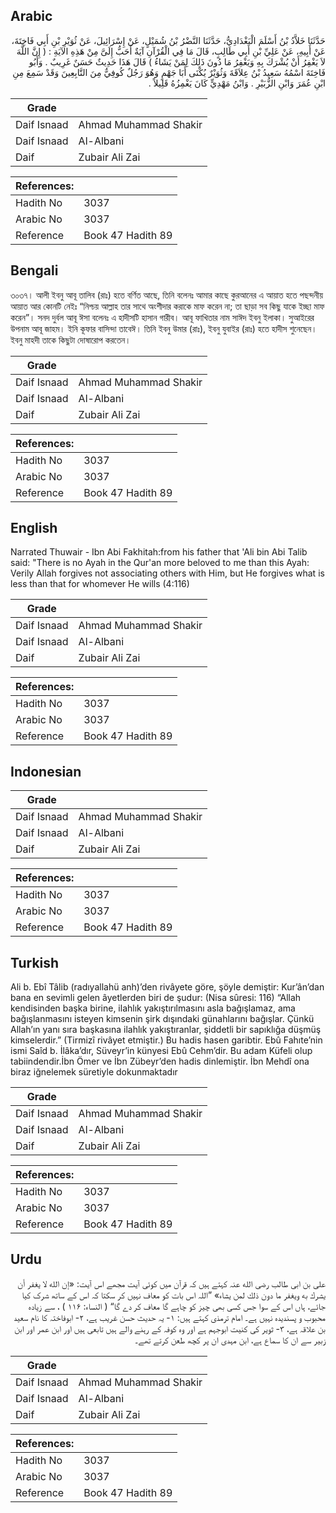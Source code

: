 ## Arabic


<div dir="rtl" lang="ar" style={{fontSize:'larger',backgroundColor:'#f8f9fa',padding:20}}>
حَدَّثَنَا خَلاَّدُ بْنُ أَسْلَمَ الْبَغْدَادِيُّ، حَدَّثَنَا النَّضْرُ بْنُ شُمَيْلٍ، عَنْ إِسْرَائِيلَ، عَنْ ثُوَيْرِ بْنِ أَبِي فَاخِتَةَ، عَنْ أَبِيهِ، عَنْ عَلِيِّ بْنِ أَبِي طَالِبٍ، قَالَ مَا فِي الْقُرْآنِ آيَةٌ أَحَبُّ إِلَىَّ مِنْ هَذِهِ الآيَةِ ‏:‏ ‏(‏ إِنَّ اللَّهَ لاَ يَغْفِرُ أَنْ يُشْرَكَ بِهِ وَيَغْفِرُ مَا دُونَ ذَلِكَ لِمَنْ يَشَاءُ ‏)‏ قَالَ هَذَا حَدِيثٌ حَسَنٌ غَرِيبٌ ‏.‏ وَأَبُو فَاخِتَةَ اسْمُهُ سَعِيدُ بْنُ عِلاَقَةَ وَثُوَيْرٌ يُكْنَى أَبَا جَهْمٍ وَهُوَ رَجُلٌ كُوفِيٌّ مِنَ التَّابِعِينَ وَقَدْ سَمِعَ مِنِ ابْنِ عُمَرَ وَابْنِ الزُّبَيْرِ ‏.‏ وَابْنُ مَهْدِيٍّ كَانَ يَغْمِزُهُ قَلِيلاً ‏.‏
</div>
<div style={{backgroundColor:'#f8f9fa',padding:20, marginBottom: 10}}><table> <thead> <tr> <th>Grade</th> <th></th> </tr> </thead> <tbody> <tr><td>Daif Isnaad</td><td>Ahmad Muhammad Shakir</td></tr><tr><td>Daif Isnaad</td><td>Al-Albani</td></tr><tr><td>Daif</td><td>Zubair Ali Zai</td></tr></tbody></table><table> <thead> <tr> <th>References:</th> <th></th> </tr> </thead> <tbody><tr><td>Hadith No</td><td>3037</td></tr><tr><td>Arabic No</td><td>3037</td></tr><tr><td>Reference</td><td>Book 47 Hadith 89</td></tr></tbody></table></div>

## Bengali


<div dir="ltr" lang="bn" style={{fontSize:'larger',backgroundColor:'#f8f9fa',padding:20}}>
৩০৩৭। আলী ইবনু আবূ তালিব (রাঃ) হতে বর্ণিত আছে, তিনি বলেনঃ আমার কাছে কুরআনের এ আয়াত হতে পছন্দনীয় আয়াত আর কোনটি নেইঃ “নিশ্চয় আল্লাহ তার সাথে অংশীদার করাকে মাফ করেন না; তা ছাড়া সব কিছু যাকে ইচ্ছা মাফ করেন”। সনদ দুর্বল আবূ ঈসা বলেনঃ এ হাদীসটি হাসান গারীব। আবূ ফাখিতার নাম সাঈদ ইবনু ইলাকা। সুআইরের উপনাম আবূ জাহম। ইনি কূফার বাসিন্দা তাবেঈ। তিনি ইবনু উমার (রাঃ), ইবনু যুবাইর (রাঃ) হতে হাদীস শুনেছেন। ইবনু মাহদী তাকে কিছুটা দোষারোপ করতেন।
</div>
<div style={{backgroundColor:'#f8f9fa',padding:20, marginBottom: 10}}><table> <thead> <tr> <th>Grade</th> <th></th> </tr> </thead> <tbody> <tr><td>Daif Isnaad</td><td>Ahmad Muhammad Shakir</td></tr><tr><td>Daif Isnaad</td><td>Al-Albani</td></tr><tr><td>Daif</td><td>Zubair Ali Zai</td></tr></tbody></table><table> <thead> <tr> <th>References:</th> <th></th> </tr> </thead> <tbody><tr><td>Hadith No</td><td>3037</td></tr><tr><td>Arabic No</td><td>3037</td></tr><tr><td>Reference</td><td>Book 47 Hadith 89</td></tr></tbody></table></div>

## English


<div dir="ltr" lang="en" style={{fontSize:'larger',backgroundColor:'#f8f9fa',padding:20}}>
Narrated Thuwair - Ibn Abi Fakhitah:from his father that 'Ali bin Abi Talib said: "There is no Ayah in the Qur'an more beloved to me than this Ayah: Verily Allah forgives not associating others with Him, but He forgives what is less than that for whomever He wills (4:116)
</div>
<div style={{backgroundColor:'#f8f9fa',padding:20, marginBottom: 10}}><table> <thead> <tr> <th>Grade</th> <th></th> </tr> </thead> <tbody> <tr><td>Daif Isnaad</td><td>Ahmad Muhammad Shakir</td></tr><tr><td>Daif Isnaad</td><td>Al-Albani</td></tr><tr><td>Daif</td><td>Zubair Ali Zai</td></tr></tbody></table><table> <thead> <tr> <th>References:</th> <th></th> </tr> </thead> <tbody><tr><td>Hadith No</td><td>3037</td></tr><tr><td>Arabic No</td><td>3037</td></tr><tr><td>Reference</td><td>Book 47 Hadith 89</td></tr></tbody></table></div>

## Indonesian


<div dir="ltr" lang="id" style={{fontSize:'larger',backgroundColor:'#f8f9fa',padding:20}}>

</div>
<div style={{backgroundColor:'#f8f9fa',padding:20, marginBottom: 10}}><table> <thead> <tr> <th>Grade</th> <th></th> </tr> </thead> <tbody> <tr><td>Daif Isnaad</td><td>Ahmad Muhammad Shakir</td></tr><tr><td>Daif Isnaad</td><td>Al-Albani</td></tr><tr><td>Daif</td><td>Zubair Ali Zai</td></tr></tbody></table><table> <thead> <tr> <th>References:</th> <th></th> </tr> </thead> <tbody><tr><td>Hadith No</td><td>3037</td></tr><tr><td>Arabic No</td><td>3037</td></tr><tr><td>Reference</td><td>Book 47 Hadith 89</td></tr></tbody></table></div>

## Turkish


<div dir="ltr" lang="tr" style={{fontSize:'larger',backgroundColor:'#f8f9fa',padding:20}}>
Ali b. Ebî Tâlib (radıyallahü anh)’den rivâyete göre, şöyle demiştir: Kur’ân’dan bana en sevimli gelen âyetlerden biri de şudur: (Nisa sûresi: 116) “Allah kendisinden başka birine, ilahlık yakıştırılmasını asla bağışlamaz, ama bağışlanmasını isteyen kimsenin şirk dışındaki günahlarını bağışlar. Çünkü Allah’ın yanı sıra başkasına ilahlık yakıştıranlar, şiddetli bir sapıklığa düşmüş kimselerdir.” (Tirmizî rivâyet etmiştir.) Bu hadis hasen garibtir. Ebû Fahıte’nin ismi Saîd b. İlâka’dır, Süveyr’in künyesi Ebû Cehm’dir. Bu adam Küfeli olup tabiindendir.İbn Ömer ve İbn Zübeyr’den hadis dinlemiştir. İbn Mehdî ona biraz iğnelemek süretiyle dokunmaktadır
</div>
<div style={{backgroundColor:'#f8f9fa',padding:20, marginBottom: 10}}><table> <thead> <tr> <th>Grade</th> <th></th> </tr> </thead> <tbody> <tr><td>Daif Isnaad</td><td>Ahmad Muhammad Shakir</td></tr><tr><td>Daif Isnaad</td><td>Al-Albani</td></tr><tr><td>Daif</td><td>Zubair Ali Zai</td></tr></tbody></table><table> <thead> <tr> <th>References:</th> <th></th> </tr> </thead> <tbody><tr><td>Hadith No</td><td>3037</td></tr><tr><td>Arabic No</td><td>3037</td></tr><tr><td>Reference</td><td>Book 47 Hadith 89</td></tr></tbody></table></div>

## Urdu


<div dir="rtl" lang="ur" style={{fontSize:'larger',backgroundColor:'#f8f9fa',padding:20}}>
علی بن ابی طالب رضی الله عنہ کہتے ہیں کہ قرآن میں کوئی آیت مجھے اس آیت: «إن الله لا يغفر أن يشرك به ويغفر ما دون ذلك لمن يشاء» ”اللہ اس بات کو معاف نہیں کر سکتا کہ اس کے ساتھ شرک کیا جائے، ہاں اس کے سوا جس کسی بھی چیز کو چاہے گا معاف کر دے گا“ ( النساء: ۱۱۶ ) ، سے زیادہ محبوب و پسندیدہ نہیں ہے۔ امام ترمذی کہتے ہیں: ۱- یہ حدیث حسن غریب ہے، ۲- ابوفاختہ کا نام سعید بن علاقہ ہے، ۳- ثویر کی کنیت ابوجہم ہے اور وہ کوفہ کے رہنے والے ہیں تابعی ہیں اور ابن عمر اور ابن زبیر سے ان کا سماع ہے، ابن مہدی ان پر کچھ طعن کرتے تھے۔
</div>
<div style={{backgroundColor:'#f8f9fa',padding:20, marginBottom: 10}}><table> <thead> <tr> <th>Grade</th> <th></th> </tr> </thead> <tbody> <tr><td>Daif Isnaad</td><td>Ahmad Muhammad Shakir</td></tr><tr><td>Daif Isnaad</td><td>Al-Albani</td></tr><tr><td>Daif</td><td>Zubair Ali Zai</td></tr></tbody></table><table> <thead> <tr> <th>References:</th> <th></th> </tr> </thead> <tbody><tr><td>Hadith No</td><td>3037</td></tr><tr><td>Arabic No</td><td>3037</td></tr><tr><td>Reference</td><td>Book 47 Hadith 89</td></tr></tbody></table></div>